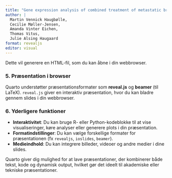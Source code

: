 ```yaml
---
title: "Gene expression analysis of combined treatment of metastatic breast cancer"
author: |
  Martin Vennick Haugbølle, 
  Cecilie Møller-Jensen, 
  Amanda Vinter Eichen, 
  Thomas Vitus, 
  Julie Alsing Haugaard
format: revealjs
editor: visual
---
```


Dette vil generere en HTML-fil, som du kan åbne i din webbrowser.

### 5. **Præsentation i browser**

Quarto understøtter præsentationsformater som **reveal.js** og **beamer** (til LaTeX). `reveal.js` giver en interaktiv præsentation, hvor du kan bladre gennem slides i din webbrowser.

### 6. **Yderligere funktioner**

-   **Interaktivitet**: Du kan bruge R- eller Python-kodeblokke til at vise visualiseringer, køre analyser eller generere plots i din præsentation.
-   **Formatindstillinger**: Du kan vælge forskellige formater for præsentationen (fx `revealjs`, `ioslides`, `beamer`).
-   **Medieindhold**: Du kan integrere billeder, videoer og andre medier i dine slides.

Quarto giver dig mulighed for at lave præsentationer, der kombinerer både tekst, kode og dynamisk output, hvilket gør det ideelt til akademiske eller tekniske præsentationer.
